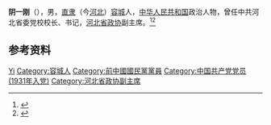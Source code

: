 '''阴一刚'''（{{bd|1908年||1994年|6月17日|}}），男，[[直隶|直隶]]（今[[河北|河北]]）[[容城|容城]]人，[[中华人民共和国|中华人民共和国]]政治人物，曾任中共河北省委党校校长、书记，[[河北省政协|河北省政协]]副主席。<ref>{{Cite book|title=中华人民共和国职官志|author=何虎生, 李耀东, 向常福主编|publisher=中国社会出版社|year=2003|isbn=9787800883934|location=北京|pages=}}</ref><ref>{{Cite web|title=阴一刚|url=http://www.bddfz.com/?m=show&cid=125&id=1189|accessdate=2020-09-27|work=保定地方志}}</ref>

== 参考资料 ==
{{reflist}}

{{中国人物小作品}}

{{Authority control}}
{{DEFAULTSORT:Yin阴}}
[[Category:阴姓|Yi]]
[[Category:容城人|Category:容城人]]
[[Category:前中國國民黨黨員|Category:前中國國民黨黨員]]
[[Category:中国共产党党员_(1931年入党)|Category:中国共产党党员 (1931年入党)]]
[[Category:河北省政协副主席|Category:河北省政协副主席]]